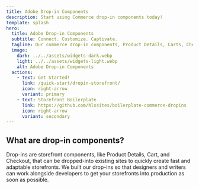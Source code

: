 ```yaml
---
title: Adobe Drop-in Components
description: Start using Commerce drop-in components today!
template: splash
hero:
  title: Adobe Drop-in Components
  subtitle: Connect. Customize. Captivate.
  tagline: Our commerce drop-in components, Product Details, Carts, Checkout and more, are among the fastest and most customizable commerce components in the industry.
  image:
    dark: ../../assets/widgets-dark.webp
    light: ../../assets/widgets-light.webp
    alt: Adobe Drop-in Components
  actions:
    - text: Get Started!
      link: /quick-start/dropin-storefront/
      icon: right-arrow
      variant: primary
    - text: Storefront Boilerplate
      link: https://github.com/hlxsites/boilerplate-commerce-dropins
      icon: right-arrow
      variant: secondary
---
```



## What are drop-in components?

<Summary>
  Drop-ins are storefront components, like Product Details, Cart, and Checkout, that can be
  dropped-into existing sites to quickly create fast and adaptable storefronts. We built our
  drop-ins so that designers and writers can work alongside developers to get your storefronts into
  production as soon as possible.
</Summary>


<CardGrid>
  <LinkCard
    icon="rocket"
    title="Quick Start"
    description="Create a storefront that includes drop-ins."
    href="/quick-start/create-storefront/"
  />
  <LinkCard
    icon="puzzle"
    title="How Tos"
    description="Essential tasks for developing drop-ins."
    href="/how-to/install/"
  />
  <LinkCard
    icon="star"
    title="Best Practices"
    description="Learn drop-in best practices."
    href="/how-to/brand/"
  />
  <LinkCard
    icon="document"
    title="Product Details"
    description="Add content to drop-ins."
    href="/how-to/pdp-anatomy/"
  />
</CardGrid>
